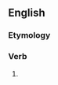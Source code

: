==English==

===Etymology===
{{suffix|en|purpose|eth}}

===Verb===
{{head|en|verb form}}

# {{en-archaic third-person singular of|purpose}}